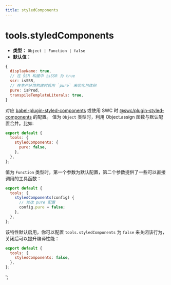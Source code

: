 ```yaml
---
title: styledComponents
---
```


# tools.styledComponents

- **类型：** `Object | Function | false`
- **默认值：**

```js
{
  displayName: true,
  // 在 SSR 构建中 isSSR 为 true
  ssr: isSSR,
  // 在生产环境构建时启用 `pure` 来优化包体积
  pure: isProd,
  transpileTemplateLiterals: true,
}
```

对应 [babel-plugin-styled-components](https://github.com/styled-components/babel-plugin-styled-components) 或使用 SWC 时 [@swc/plugin-styled-components](https://github.com/swc-project/plugins/tree/main/packages/styled-components) 的配置。 值为 `Object` 类型时，利用 Object.assign 函数与默认配置合并。比如:

```js
export default {
  tools: {
    styledComponents: {
      pure: false,
    },
  },
};
```

值为 `Function` 类型时，第一个参数为默认配置，第二个参数提供了一些可以直接调用的工具函数：

```js
export default {
  tools: {
    styledComponents(config) {
      // 修改 pure 配置
      config.pure = false;
    },
  },
};
```

该特性默认启用，你可以配置 `tools.styledComponents` 为 `false` 来关闭该行为，关闭后可以提升编译性能：

```js
export default {
  tools: {
    styledComponents: false,
  },
};
```
';
